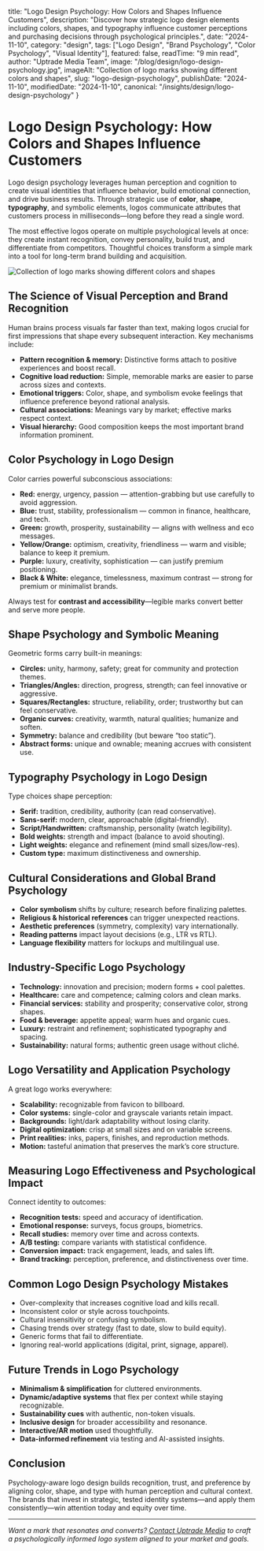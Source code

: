   title: "Logo Design Psychology: How Colors and Shapes Influence Customers",
  description: "Discover how strategic logo design elements including colors, shapes, and typography influence customer perceptions and purchasing decisions through psychological principles.",
  date: "2024-11-10",
  category: "design",
  tags: ["Logo Design", "Brand Psychology", "Color Psychology", "Visual Identity"],
  featured: false,
  readTime: "9 min read",
  author: "Uptrade Media Team",
  image: "/blog/design/logo-design-psychology.jpg",
  imageAlt: "Collection of logo marks showing different colors and shapes",
  slug: "logo-design-psychology",
  publishDate: "2024-11-10",
  modifiedDate: "2024-11-10",
  canonical: "/insights/design/logo-design-psychology"
}

# Logo Design Psychology: How Colors and Shapes Influence Customers

Logo design psychology leverages human perception and cognition to create visual identities that influence behavior, build emotional connection, and drive business results. Through strategic use of **color**, **shape**, **typography**, and symbolic elements, logos communicate attributes that customers process in milliseconds—long before they read a single word.

The most effective logos operate on multiple psychological levels at once: they create instant recognition, convey personality, build trust, and differentiate from competitors. Thoughtful choices transform a simple mark into a tool for long-term brand building and acquisition.

![Collection of logo marks showing different colors and shapes](/blog/design/logo-design-psychology.jpg)

## The Science of Visual Perception and Brand Recognition

Human brains process visuals far faster than text, making logos crucial for first impressions that shape every subsequent interaction. Key mechanisms include:

- **Pattern recognition & memory:** Distinctive forms attach to positive experiences and boost recall.  
- **Cognitive load reduction:** Simple, memorable marks are easier to parse across sizes and contexts.  
- **Emotional triggers:** Color, shape, and symbolism evoke feelings that influence preference beyond rational analysis.  
- **Cultural associations:** Meanings vary by market; effective marks respect context.  
- **Visual hierarchy:** Good composition keeps the most important brand information prominent.

## Color Psychology in Logo Design

Color carries powerful subconscious associations:

- **Red:** energy, urgency, passion — attention-grabbing but use carefully to avoid aggression.  
- **Blue:** trust, stability, professionalism — common in finance, healthcare, and tech.  
- **Green:** growth, prosperity, sustainability — aligns with wellness and eco messages.  
- **Yellow/Orange:** optimism, creativity, friendliness — warm and visible; balance to keep it premium.  
- **Purple:** luxury, creativity, sophistication — can justify premium positioning.  
- **Black & White:** elegance, timelessness, maximum contrast — strong for premium or minimalist brands.

Always test for **contrast and accessibility**—legible marks convert better and serve more people.

## Shape Psychology and Symbolic Meaning

Geometric forms carry built-in meanings:

- **Circles:** unity, harmony, safety; great for community and protection themes.  
- **Triangles/Angles:** direction, progress, strength; can feel innovative or aggressive.  
- **Squares/Rectangles:** structure, reliability, order; trustworthy but can feel conservative.  
- **Organic curves:** creativity, warmth, natural qualities; humanize and soften.  
- **Symmetry:** balance and credibility (but beware “too static”).  
- **Abstract forms:** unique and ownable; meaning accrues with consistent use.

## Typography Psychology in Logo Design

Type choices shape perception:

- **Serif:** tradition, credibility, authority (can read conservative).  
- **Sans-serif:** modern, clear, approachable (digital-friendly).  
- **Script/Handwritten:** craftsmanship, personality (watch legibility).  
- **Bold weights:** strength and impact (balance to avoid shouting).  
- **Light weights:** elegance and refinement (mind small sizes/low-res).  
- **Custom type:** maximum distinctiveness and ownership.

## Cultural Considerations and Global Brand Psychology

- **Color symbolism** shifts by culture; research before finalizing palettes.  
- **Religious & historical references** can trigger unexpected reactions.  
- **Aesthetic preferences** (symmetry, complexity) vary internationally.  
- **Reading patterns** impact layout decisions (e.g., LTR vs RTL).  
- **Language flexibility** matters for lockups and multilingual use.

## Industry-Specific Logo Psychology

- **Technology:** innovation and precision; modern forms + cool palettes.  
- **Healthcare:** care and competence; calming colors and clean marks.  
- **Financial services:** stability and prosperity; conservative color, strong shapes.  
- **Food & beverage:** appetite appeal; warm hues and organic cues.  
- **Luxury:** restraint and refinement; sophisticated typography and spacing.  
- **Sustainability:** natural forms; authentic green usage without cliché.

## Logo Versatility and Application Psychology

A great logo works everywhere:

- **Scalability:** recognizable from favicon to billboard.  
- **Color systems:** single-color and grayscale variants retain impact.  
- **Backgrounds:** light/dark adaptability without losing clarity.  
- **Digital optimization:** crisp at small sizes and on variable screens.  
- **Print realities:** inks, papers, finishes, and reproduction methods.  
- **Motion:** tasteful animation that preserves the mark’s core structure.

## Measuring Logo Effectiveness and Psychological Impact

Connect identity to outcomes:

- **Recognition tests:** speed and accuracy of identification.  
- **Emotional response:** surveys, focus groups, biometrics.  
- **Recall studies:** memory over time and across contexts.  
- **A/B testing:** compare variants with statistical confidence.  
- **Conversion impact:** track engagement, leads, and sales lift.  
- **Brand tracking:** perception, preference, and distinctiveness over time.

## Common Logo Design Psychology Mistakes

- Over-complexity that increases cognitive load and kills recall.  
- Inconsistent color or style across touchpoints.  
- Cultural insensitivity or confusing symbolism.  
- Chasing trends over strategy (fast to date, slow to build equity).  
- Generic forms that fail to differentiate.  
- Ignoring real-world applications (digital, print, signage, apparel).

## Future Trends in Logo Psychology

- **Minimalism & simplification** for cluttered environments.  
- **Dynamic/adaptive systems** that flex per context while staying recognizable.  
- **Sustainability cues** with authentic, non-token visuals.  
- **Inclusive design** for broader accessibility and resonance.  
- **Interactive/AR motion** used thoughtfully.  
- **Data-informed refinement** via testing and AI-assisted insights.

## Conclusion

Psychology-aware logo design builds recognition, trust, and preference by aligning color, shape, and type with human perception and cultural context. The brands that invest in strategic, tested identity systems—and apply them consistently—win attention today and equity over time.

---

*Want a mark that resonates and converts? [Contact Uptrade Media](/contact) to craft a psychologically informed logo system aligned to your market and goals.*
